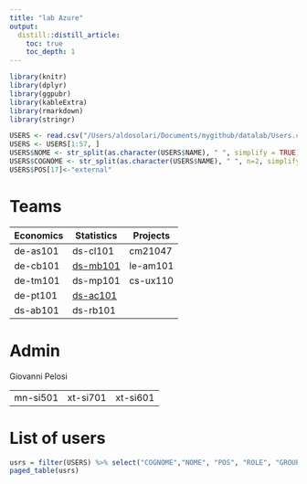 ```yaml
---
title: "lab Azure"
output:
  distill::distill_article:
    toc: true
    toc_depth: 1
---
```


```r
library(knitr)
library(dplyr)
library(ggpubr)
library(kableExtra)
library(rmarkdown)
library(stringr)
```

```r
USERS <- read.csv("/Users/aldosolari/Documents/mygithub/datalab/Users.csv")
USERS <- USERS[1:57, ]
USERS$NOME <- str_split(as.character(USERS$NAME), " ", simplify = TRUE)[,1]
USERS$COGNOME <- str_split(as.character(USERS$NAME), " ", n=2, simplify = TRUE)[,2]
USERS$POS[17]<-"external"
```


# Teams

| Economics | Statistics | Projects |
|----------|------------|----------|
| de-as101 | ds-cl101 | cm21047 |
| de-cb101 | [ds-mb101](ds-mb101.html) | le-am101 |
| de-tm101 | ds-mp101 | cs-ux110 |
| de-pt101 | [ds-ac101](ds-ac101.html) |  |
| ds-ab101 | ds-rb101 |  |

# Admin

Giovanni Pelosi

| |  |  |
|--|--|--|
| mn-si501 | xt-si701 | xt-si601 |

# List of users

```r
usrs = filter(USERS) %>% select("COGNOME","NOME", "POS", "ROLE", "GROUP") %>% arrange(POS,COGNOME)
paged_table(usrs)
```




